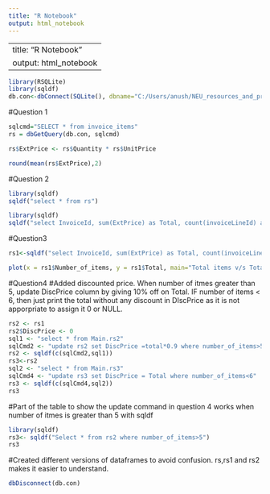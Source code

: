 ---
title: "R Notebook"
output: html_notebook
---
---
title: "R Notebook"
output: html_notebook
---

```{r}
library(RSQLite)
library(sqldf)
db.con<-dbConnect(SQLite(), dbname="C:/Users/anush/NEU_resources_and_projects/DBMS/MediaDB2.db")
```

#Question 1
```{r}
sqlcmd="SELECT * from invoice_items"
rs = dbGetQuery(db.con, sqlcmd)

```

```{r}
rs$ExtPrice <- rs$Quantity * rs$UnitPrice
```
```{r}
round(mean(rs$ExtPrice),2)
```


#Question 2
```{r}
library(sqldf)
sqldf("select * from rs")
```
```{r}
library(sqldf)
sqldf("select InvoiceId, sum(ExtPrice) as Total, count(invoiceLineId) as Number_of_items from rs group by InvoiceId")
```


#Question3
```{r}
rs1<-sqldf("select InvoiceId, sum(ExtPrice) as Total, count(invoiceLineId) as Number_of_items from rs group by InvoiceId")

plot(x = rs1$Number_of_items, y = rs1$Total, main="Total items v/s Total", xlab = "Number of Items", ylab= "Total")
```


#Question4
#Added discounted price. When number of itmes greater than 5, update DiscPrice column by giving 10% off on Total. IF number of items < 6, then just print the total without any discount in DIscPrice as it is not apporpriate to assign it 0 or NULL.
```{r}
rs2 <- rs1
rs2$DiscPrice <- 0
sql1 <- "select * from Main.rs2"
sqlCmd2 <- "update rs2 set DiscPrice =total*0.9 where number_of_items>5"
rs2 <- sqldf(c(sqlCmd2,sql1)) 
rs3<-rs2
sql2 <- "select * from Main.rs3"
sqlCmd4 <- "update rs3 set DiscPrice = Total where number_of_items<6"
rs3 <- sqldf(c(sqlCmd4,sql2))
rs3
```

#Part of the table to show the update command in question 4 works when number of itmes is greater than 5 with sqldf
```{r}
library(sqldf)
rs3<- sqldf("Select * from rs2 where number_of_items>5")
rs3
```

#Created different versions of dataframes to avoid confusion. rs,rs1 and rs2 makes it easier to understand.

```{r}
dbDisconnect(db.con)
```

